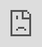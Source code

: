 ```yaml
---
title: "Shiny"
subtitle: "Se Statistic"  
author: 
  - "Flo"
  - "Rudi"
  - "Manuel"
date: '`r Sys.Date()`'
output:
  xaringan::moon_reader:
    lib_dir: libs
    css: xaringan-themer.css
    nature:
      highlightStyle: github
      highlightLines: true
      countIncrementalSlides: false
      beforeInit: "https://platform.twitter.com/widgets.js"
---
```


```r
options(htmltools.dir.version = FALSE)
```

```r
xaringanthemer::style_duo(
  primary_color = "#025E73",
  secondary_color =  "#F2A341"
)
```
class: inverse, center

#Agenda

--

1.Was ist Shiny

--

2.Frontend/Backend

--

3.Layout  

--

4.Shiny Input/Output  

--

5.Shiny Reactivity

--

6.Abschluss

---
class: inverse, center, middle
#1. Was ist Shiny
---
###Was ist Shiny



<blockquote class="twitter-tweet tw-align-center" data-lang="de"><p lang="en" dir="ltr">You&#39;re doing it right if you get frustrated: if you&#39;re not frustrated, you&#39;re (probably) not stretching yourself mentally</p>&mdash; Hadley Wickham (@hadleywickham) <a href="https://twitter.com/hadleywickham/status/565516733516349441?ref_src=twsrc%5Etfw">11. Februar 2015</a></blockquote>
---
class: inverse, center, middle
#2. Frontend/Backend
---
###Frontend/Backend

---
<iframe 
  src="https://shiny.rstudio.com/gallery/mri-images.html" 
  style="position:absolute; top:0; left:0; bottom:0; right:0; width:100%; height:100vh; border:none; margin:0; padding:0; overflow:hidden; z-index:999999;"> 
</iframe>
---
class: inverse, center, middle
#3. Layout  
---
### Common Layout Options


.left-column[
```r
knitr::include_graphics("https://bookdown.org/weicheng/shinyTutorial/images/layout.png")
```
]

.right-column[
```r
library(shiny)

ui <- fluidPage( 
  sidebarLayout(
    sidebarPanel("side panel"),
    mainPanel("main panel")
  )
)

server <- function(input, output) { }

shinyApp(ui = ui, server = server)
```

```r
splitLayout("Object 1", "Object 2")
```

```r
verticalLayout("Object 1", "Object 2", "Object 3")
```
]
---
### HTML Tags

110 HTML tags can be used with builder functions in RShiny

```undefined
Link:           <a href="url">link text</a>  a("link text", href="url")
Image:          <img src="image.jpg">        img(src="image.png")
Linebreak:      <br>                         br()
Horizontal Line:<hr>                         hr()
Bold:           <strong>bold text</strong>   strong("bold text")
Italic:         <em>italic text</em>         em("italic text")
Lvl. 1 Header:  <h1>header</h1>              h1("header")
Lvl. 2 Header:  <h2>header</h2>              h2("header")
```



```undefined
tags$h1("header") <=> h1("header")
tags$iframe(...)
```

Using the `HTML()` function markes the argument as HTML and formats it accordingly.

CSS and JavaScript files can be linked.
---
### Layout Exercise
Create navbarPage layout with three different tabs:
  1. Create Tab called "Side Bar Layout":
    + Use the sidebar layout with the side bar on the right.
    + Write some bold text in sidebar panel.
    + Format the title text in main panel as a header.
  2. Create Tab called "Image":
    + Use img() to insert an image of Old Faithful and set the width to 50%. <br> Use the URL in the provided linkToImage variable.
  3. Create Tab called "Links":
    + Use split layout and split the tab in two columns with 75% und 25% of the total width.
    + On the left side use HTML() with HTML tags to link to the R Shiny webpage.
    + On the right side use the shiny function a() to link to the same page.

---
class: inverse, center, middle
#4. Shiny Input
---
class: center, middle
Shiny Widgets Gallery

https://shiny.rstudio.com/gallery/widget-gallery.html
---
class: inverse, center, middle
#5. Shiny Output
---
### Shiny Output
Rendering functions are used in application’s server side code, assigning them to outputs that appear in your user interface.

UI Output functions display different kinds of output from the application.

Examples:

Plot: &nbsp; &nbsp; &nbsp; &nbsp; &nbsp; &nbsp; &nbsp; &nbsp; Server: `renderPlot()` &nbsp; &nbsp; &nbsp; &nbsp; UI: `plotOutput()`

Table: &nbsp; &nbsp; &nbsp; &nbsp; &nbsp; &nbsp;&nbsp; Server: `renderTable()` &nbsp; &nbsp; &nbsp; UI: `tableOutput()`

Leaflet: &nbsp; &nbsp; &nbsp; &nbsp; &nbsp; Server: `renderLeaflet` &nbsp; &nbsp; &nbsp; UI: `leafletOutput()`

---
### Basic Shiny App Exercise

Exercise Text
Exercise Text
Exercise Text
Exercise Text
Exercise Text
---

class: inverse, center, middle
#6. Shiny Reactive
---
class: inverse, center, middle
#Reactivity is where the SHINY Magic happens
---

###Reactivity makes Shiny responisive to User Input. 
-Server Function is "listening" for **Reactive Sources**

-Server sends Information to **Reactive Endpoint**  

https://shiny.rstudio.com/gallery/widget-gallery.html 

```r
knitr::include_graphics("img/reactivity1.png")
```


---
###Reactive Enviroment
Reactive input con only be processed in an "reactive Enviroment"

**Input is not in an reactive Enviroment**
```r
server <- function(input, output) {
  # Not an reactive Enviroment
  # Will couse an ERROR
  input      <- input$n #<<
  output$nthValue <- input
}
```

--
**Input is in an reactive Enviroment**
```r
server <- function(input, output) {
  output$nthValue <- renderText({ as.character(input$n) }) #<<
}
```
---
###Reactive sources
Reactive Input/ Reactive Values  
-actionButton()  
-checkboxInput()  
-selectInput()  
-textInput()  
-...  

```r
#UI
library(shiny)
ui <- fluidPage(
  numericInput(inputId ="num", label = h3("Numeric input"), value = 1), #<<
  hr(),
  fluidRow(column(3, verbatimTextOutput(outputId ="value")))
)

```

```r
server <- function(input, output) {
  output$nthValue <- renderText({ as.character(input$n) }) #<<
}
```
---
###reactive expressions

-reactive()
-eventReactive()


```r
#reactive()
value <- reactive({
  input$num1 + input$num2
})
```

```r
#eventReactive()
value <- eventReactive(input$num1, {
  input$num1 + input$num2
  })
```

-Return a value  
-Can react to different Sources  
-Can react to reactive Expressions
---

```r
#reactive()
value <- reactive({
  input$num1 + input$num2
})

value2 <- reactive({
  value + input$num3
})
```
---
###observers


---
###reactive Endpoints

---
###Task4 Reactivity

---
class: inverse, center, middle
#7. Abschluss
---
###Deployment
Where to put the finished Shiny App?  

  
--
-Shiny Server  
https://rstudio.com/products/shiny/shiny-server/  

--
-Shiny Proxy  
https://www.shinyproxy.io/  

--
-Shiyapps.io  
https://www.shinyapps.io/  

--

**And thats what we did**  
**https://manuelw.shinyapps.io/SE_Statistic_Shiy_App/**

---

